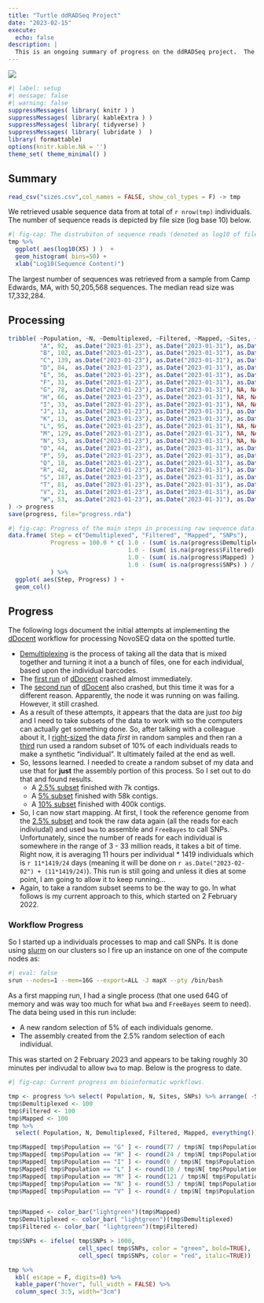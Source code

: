 ```yaml
---
title: "Turtle ddRADSeq Project"
date: "2023-02-15"
execute:
  echo: false
description: | 
  This is an ongoing summary of progress on the ddRADSeq project.  The beginning of 2023, we finally received the raw sequence data from the provider (total nightmare working with them—they actually lost all my samples).  We are now conducting the bioinformatic processing of the data, which is substantial.   This page will be updated as we go forward to reflect the current status of the project.
---
```


![](featured.png)

```r
#| label: setup
#| message: false
#| warning: false
suppressMessages( library( knitr ) )
suppressMessages( library( kableExtra ) )
suppressMessages( library( tidyverse) )
suppressMessages( library( lubridate )  )
library( formattable)
options(knitr.kable.NA = '')
theme_set( theme_minimal() )
```

## Summary

```r
read_csv("sizes.csv",col_names = FALSE, show_col_types = F) -> tmp 
```

We retrieved usable sequence data from at total of `r nrow(tmp)` individuals. The number of sequence reads is depicted by file size (log base 10) below.

```r
#| fig-cap: The distrubiton of sequence reads (denoted as log10 of file size) for all individuals sequenced. 
tmp %>%
  ggplot( aes(log10(X5) ) )  + 
  geom_histogram( bins=50) + 
  xlab("Log10(Sequence Content)")
```

The largest number of sequences was retrieved from a sample from Camp Edwards, MA, with 50,205,568 sequences. The median read size was 17,332,284.

## Processing

```r
tribble( ~Population, ~N, ~Demultiplexed, ~Filtered, ~Mapped, ~Sites, ~SNPs, ~Note,
         "A", 92,  as.Date("2023-01-23"), as.Date("2023-01-31"), as.Date("2023-02-04"), NA, NA, "",
         "B", 102, as.Date("2023-01-23"), as.Date("2023-01-31"), as.Date("2023-02-06"), NA, NA, "",
         "C", 139, as.Date("2023-01-23"), as.Date("2023-01-31"), as.Date("2023-02-10"), NA, NA, "",
         "D", 84,  as.Date("2023-01-23"), as.Date("2023-01-31"), as.Date("2023-02-12"), NA, NA, "",
         "E", 36,  as.Date("2023-01-23"), as.Date("2023-01-31"), as.Date("2023-02-13"), NA, NA, "",
         "F", 31,  as.Date("2023-01-23"), as.Date("2023-01-31"), as.Date("2023-02-14"), NA, NA, "",
         "G", 78,  as.Date("2023-01-23"), as.Date("2023-01-31"), NA, NA, NA, "",
         "H", 66,  as.Date("2023-01-23"), as.Date("2023-01-31"), NA, NA, NA, "",
         "I", 33,  as.Date("2023-01-23"), as.Date("2023-01-31"), NA, NA, NA, "",
         "J", 13,  as.Date("2023-01-23"), as.Date("2023-01-31"), as.Date("2023-02-15"), 9367, 1508, "Rerun FreeBayes",
         "K", 13,  as.Date("2023-01-23"), as.Date("2023-01-31"), as.Date("2023-02-15"), 9367, 1508, "Rerun FreeBayes",
         "L", 95,  as.Date("2023-01-23"), as.Date("2023-01-31"), NA, NA, NA, "",
         "M", 129, as.Date("2023-01-23"), as.Date("2023-01-31"), NA, NA, NA, "",
         "N", 53,  as.Date("2023-01-23"), as.Date("2023-01-31"), NA, NA, NA, "",
         "O", 44,  as.Date("2023-01-23"), as.Date("2023-01-31"), as.Date("2023-02-15"), 11338, 282, "Rerun FreeBayes",
         "P", 59,  as.Date("2023-01-23"), as.Date("2023-01-31"), as.Date("2023-02-15"), 10730, 1660, "",
         "Q", 18,  as.Date("2023-01-23"), as.Date("2023-01-31"), as.Date("2023-02-10"), 7100, 188, "Rerun FreeBayes",
         "R", 42,  as.Date("2023-01-23"), as.Date("2023-01-31"), as.Date("2023-02-13"), 10294, 1348, "",
         "S", 187, as.Date("2023-01-23"), as.Date("2023-01-31"), as.Date("2023-02-13"), 15089, 1994, "",
         "T", 81,  as.Date("2023-01-23"), as.Date("2023-01-31"), as.Date("2023-02-15"), 11986, 176, "Rerun FreeBayes",
         "V", 21,  as.Date("2023-01-23"), as.Date("2023-01-31"), as.Date("2023-02-13"), 8586, 58, "Rerun FreeBayes",
         "W", 53,  as.Date("2023-01-23"), as.Date("2023-01-31"), as.Date("2023-02-09"), 10891, 1113, ""
) -> progress
save(progress, file="progress.rda")
```

```r
#| fig-cap: Progress of the main steps in processing raw sequence data.  
data.frame( Step = c("Demultiplexed", "Filtered", "Mapped", "SNPs"),
            Progress = 100.0 * c( 1.0 - (sum( is.na(progress$Demultiplexed) ) / nrow(progress)),
                                  1.0 - (sum( is.na(progress$Filtered) ) / nrow(progress)),
                                  1.0 - (sum( is.na(progress$Mapped) ) / nrow(progress)),
                                  1.0 - (sum( is.na(progress$SNPs) ) / nrow(progress)))
            ) %>%
  ggplot( aes(Step, Progress) ) + 
  geom_col()

```

## Progress

The following logs document the initial attempts at implementing the [dDocent](https://www.ddocent.com) workflow for processing NovoSEQ data on the spotted turtle.

-   [Demultiplexing](/posts/2022-10-05-ddradseq) is the process of taking all the data that is mixed together and turning it inot a a bunch of files, one for each individual, based upon the individual barcodes.
-   The [first run](/posts/2023-01-21-first-ddocent-run/) of [dDocent](http://ddocent.com/) crashed almost immediately.
-   The [second run](/2023-01-25-second-ddocent-run/) of [dDocent](http://ddocent.com/) also crashed, but this time it was for a different reason. Apparently, the node it was running on was failing. However, it still crashed.
-   As a result of these attempts, it appears that the data are just *too big* and I need to take subsets of the data to work with so the computers can actually get something done. So, after talking with a colleague about it, I [right-sized](/posts/2023-01-12-right-sizing-sequences/) the data *first* in random samples and then ran a [third](/posts/2023-01-25-a-10percent-full-data-run/) run used a random subset of 10% of each individuals reads to make a synthetic "individual". It ultimately failed at the end as well.
-   So, lessons learned. I needed to create a random subset of my data and use that for **just** the assembly portion of this process. So I set out to do that and found results.
    -   A [2.5% subset](/posts/2023-01-30-2pt5pct-ddocent-run/) finished with 7k contigs.
    -   A [5% subset](/posts/2023-01-31-5pct-ddocent-run/) finished with 58k contigs.
    -   A [10% subset](/posts/2023-01-27-10pct-ddocent-run/) finished with 400k contigs.
-   So, I can now start mapping. At first, I took the reference genome from the [2.5% subset](/posts/2023-01-30-2pt5pct-ddocent-run/) and took the raw data again (all the reads for each indiviudal) and used `bwa` to assemble and `FreeBayes` to call SNPs. Unfortunately, since the number of reads for each individual is somewhere in the range of 3 - 33 million reads, it takes a bit of time. Right now, it is averaging 11 hours per individual \* 1419 individuals which is `r 11*1419/24` days (meaning it will be done on `r as.Date("2023-02-02") + (11*1419/24)`). This run is still going and unless it dies at some point, I am going to allow it to keep running...
-   Again, to take a random subset seems to be the way to go. In what follows is my current approach to this, which started on 2 February 2022.

### Workflow Progress

So I started up a individuals processes to map and call SNPs. It is done using [slurm](https://slurm.schedmd.com) on our clusters so I fire up an instance on one of the compute nodes as:

```bash
#| eval: false
srun --nodes=1 --mem=16G --export=ALL -J mapX --pty /bin/bash
```

As a first mapping run, I had a single process (that one used 64G of memory and was way too much for what `bwa` and `FreeBayes` seem to need). The data being used in this run include:

-   A new random selection of 5% of each individuals genome.\
-   The assembly created from the 2.5% random selection of each individual.

This was started on 2 February 2023 and appears to be taking roughly 30 minutes per indivudal to allow `bwa` to map. Below is the progress to date.

```r
#| fig-cap: Current progress on bioinformatic workflows.

tmp <- progress %>% select( Population, N, Sites, SNPs) %>% arrange( -SNPs )
tmp$Demultiplexed <- 100
tmp$Filtered <- 100
tmp$Mapped <- 100
tmp %>%
  select( Population, N, Demultiplexed, Filtered, Mapped, everything()) -> tmp

tmp$Mapped[ tmp$Population == "G" ] <- round(77 / tmp$N[ tmp$Population == "G"] * 100.0)
tmp$Mapped[ tmp$Population == "H" ] <- round(24 / tmp$N[ tmp$Population == "H"] * 100.0)
tmp$Mapped[ tmp$Population == "I" ] <- round(0 / tmp$N[ tmp$Population == "I"] * 100.0)
tmp$Mapped[ tmp$Population == "L" ] <- round(10 / tmp$N[ tmp$Population == "L"] * 100.0)
tmp$Mapped[ tmp$Population == "M" ] <- round(121 / tmp$N[ tmp$Population == "M"] * 100.0)
tmp$Mapped[ tmp$Population == "N" ] <- round(53 / tmp$N[ tmp$Population == "N"] * 100.0)
tmp$Mapped[ tmp$Population == "V" ] <- round(4 / tmp$N[ tmp$Population == "V"] * 100.0)


tmp$Mapped <- color_bar("lightgreen")(tmp$Mapped)
tmp$Demultiplexed <- color_bar( "lightgreen")(tmp$Demultiplexed)
tmp$Filtered <- color_bar( "lightgreen")(tmp$Filtered)

tmp$SNPs <- ifelse( tmp$SNPs > 1000, 
                    cell_spec( tmp$SNPs, color = "green", bold=TRUE),
                    cell_spec( tmp$SNPs, color = "red", italic=TRUE))

tmp %>% 
  kbl( escape = F, digits=0) %>%
  kable_paper("hover", full_width = FALSE) %>%
  column_spec( 3:5, width="3cm")
```
